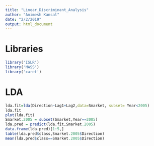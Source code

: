 ```yaml
---
title: "Linear_Discriminant_Analysis"
author: "Animesh Kansal"
date: "2/2/2019"
output: html_document
---
```

# Libraries
```r
library('ISLR')
library('MASS')
library('caret')
```

# LDA
```r
lda.fit=lda(Direction~Lag1+Lag2,data=Smarket, subset= Year<2005)
lda.fit
plot(lda.fit)
Smarket.2005 = subset(Smarket,Year==2005)
lda.pred = predict(lda.fit,Smarket.2005)
data.frame(lda.pred)[1:5,]
table(lda.pred$class,Smarket.2005$Direction)
mean(lda.pred$class==Smarket.2005$Direction)

```